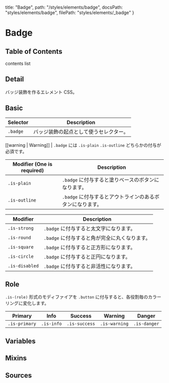   title: "Badge",
  path: "/styles/elements/badge",
  docsPath: "styles/elements/badge",
  filePath: "styles/elements/_badge"
}


# Badge

## Table of Contents

contents list

## Detail

バッジ装飾を作るエレメント CSS。

## Basic

| Selector | Description                            |
| -------- | -------------------------------------- |
| `.badge` | バッジ装飾の起点として使うセレクター。 |

[[warning | Warning]]
| `.badge` には `.is-plain` `.is-outline` どちらかの付与が必須です。

| Modifier (One is required) | Description                                               |
| -------------------------- | --------------------------------------------------------- |
| `.is-plain`                | `.badge` に付与すると塗りベースのボタンになります。       |
| `.is-outline`              | `.badge` に付与するとアウトラインのあるボタンになります。 |

| Modifier       | Description                                   |
| -------------- | --------------------------------------------- |
| `.is-strong`   | `.badge` に付与すると太文字になります。       |
| `.is-round`    | `.badge` に付与すると角が完全に丸くなります。 |
| `.is-square`   | `.badge` に付与すると正方形になります。       |
| `.is-circle`   | `.badge` に付与すると正円になります。         |
| `.is-disabled` | `.badge` に付与すると非活性になります。       |

## Role

`.is-(role)` 形式のモディファイアを `.button` に付与すると、各役割毎のカラーリングに変化します。

| Primary       | Info       | Success       | Warning       | Danger       |
| ------------- | ---------- | ------------- | ------------- | ------------ |
| `.is-primary` | `.is-info` | `.is-success` | `.is-warning` | `.is-danger` |

## Variables

<PreviewVariablesDouble filePath={meta.filePath} viewCompiled={true} />

## Mixins

<PreviewMixins filePath={meta.filePath} />

## Sources

<PreviewSources
  title={meta.title}
  docsPath={meta.docsPath}
  scssPath={meta.filePath}
/>
